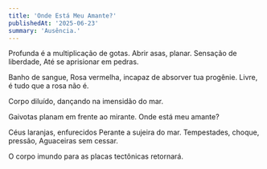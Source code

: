 ```yaml
---
title: 'Onde Está Meu Amante?'
publishedAt: '2025-06-23'
summary: 'Ausência.'
---
```


Profunda é a multiplicação de gotas.
Abrir asas, planar.
Sensação de liberdade,
Até se aprisionar em pedras.

Banho de sangue,
Rosa vermelha, incapaz de absorver tua progênie.
Livre, é tudo que a rosa não é.

Corpo diluído, dançando na imensidão do mar.

Gaivotas planam em frente ao mirante.
Onde está meu amante?

Céus laranjas, enfurecidos
Perante a sujeira do mar.
Tempestades, choque, pressão,
Aguaceiras sem cessar.

O corpo imundo para as placas tectônicas retornará.